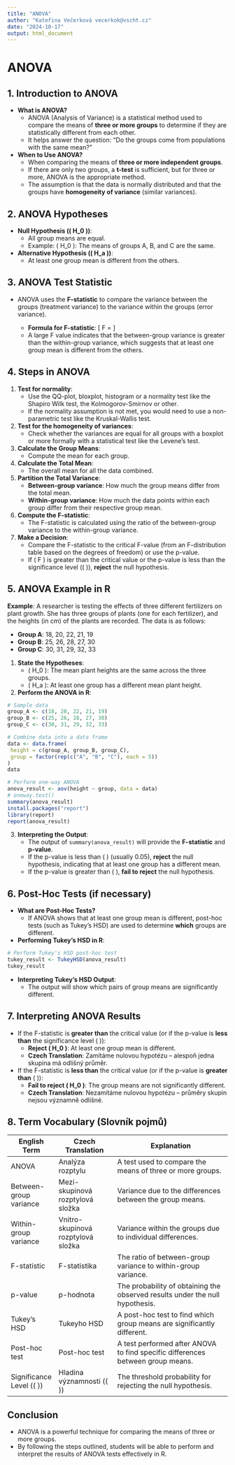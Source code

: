 ```yaml
---
title: "ANOVA"
author: "Kateřina Večerková vecerkok@vscht.cz"
date: "2024-10-17"
output: html_document
---
```


# ANOVA

## 1. **Introduction to ANOVA**
  - **What is ANOVA?**
    - ANOVA (Analysis of Variance) is a statistical method used to compare the means of **three or more groups** to determine if they are statistically different from each other.
    - It helps answer the question: "Do the groups come from populations with the same mean?"

  - **When to Use ANOVA?**
    - When comparing the means of **three or more independent groups**.
    - If there are only two groups, a **t-test** is sufficient, but for three or more, ANOVA is the appropriate method.
    - The assumption is that the data is normally distributed and that the groups have **homogeneity of variance** (similar variances).

## 2. **ANOVA Hypotheses**
  - **Null Hypothesis (\( H_0 \))**:
    - All group means are equal.
    - Example: \( H_0 \): The means of groups A, B, and C are the same.
   
  - **Alternative Hypothesis (\( H_a \))**:
    - At least one group mean is different from the others.

## 3. **ANOVA Test Statistic**
  - ANOVA uses the **F-statistic** to compare the variance between the groups (treatment variance) to the variance within the groups (error variance).
   
    - **Formula for F-statistic**:
    \[
    F = \frac{\text{Between-group variance}}{\text{Within-group variance}}
    \]
    - A large F value indicates that the between-group variance is greater than the within-group variance, which suggests that at least one group mean is different from the others.

## 4. **Steps in ANOVA**

1. **Test for normality**:
    - Use the QQ-plot, bloxplot, histogram or a normality test like the Shapiro Wilk test, the Kolmogorov-Smirnov or other.
    - If the normality assumption is not met, you would need to use a non-parametric test like the Kruskal-Wallis test.
    
2. **Test for the homogeneity of variances**:
    - Check whether the variances are equal for all groups with a boxplot or more formally with a statistical test like the Levene's test.

3. **Calculate the Group Means**:
    - Compute the mean for each group.

4. **Calculate the Total Mean**:
    - The overall mean for all the data combined.

5. **Partition the Total Variance**:
    - **Between-group variance**: How much the group means differ from the total mean.
    - **Within-group variance**: How much the data points within each group differ from their respective group mean.

6. **Compute the F-statistic**:
    - The F-statistic is calculated using the ratio of the between-group variance to the within-group variance.

7. **Make a Decision**:
    - Compare the F-statistic to the critical F-value (from an F-distribution table based on the degrees of freedom) or use the p-value.
    - If \( F \) is greater than the critical value or the p-value is less than the significance level (\( \alpha \)), **reject** the null hypothesis.

## 5. **ANOVA Example in R**

**Example**: A researcher is testing the effects of three different fertilizers on plant growth. She has three groups of plants (one for each fertilizer), and the heights (in cm) of the plants are recorded. The data is as follows:

- **Group A**: 18, 20, 22, 21, 19  
- **Group B**: 25, 26, 28, 27, 30  
- **Group C**: 30, 31, 29, 32, 33  

1. **State the Hypotheses**:
    - \( H_0 \): The mean plant heights are the same across the three groups.
    - \( H_a \): At least one group has a different mean plant height.

2. **Perform the ANOVA in R**:
```r
# Sample data
group_A <- c(18, 20, 22, 21, 19)
group_B <- c(25, 26, 28, 27, 30)
group_C <- c(30, 31, 29, 32, 33)

# Combine data into a data frame
data <- data.frame(
 height = c(group_A, group_B, group_C),
 group = factor(rep(c("A", "B", "C"), each = 5))
)
data

# Perform one-way ANOVA
anova_result <- aov(height ~ group, data = data)
# oneway.test()
summary(anova_result)
install.packages("report")
library(report)
report(anova_result)
```

3. **Interpreting the Output**:
    - The output of `summary(anova_result)` will provide the **F-statistic** and **p-value**.
    - If the p-value is less than \( \alpha \) (usually 0.05), **reject** the null hypothesis, indicating that at least one group has a different mean.
    - If the p-value is greater than \( \alpha \), **fail to reject** the null hypothesis.

## 6. **Post-Hoc Tests (if necessary)**
  - **What are Post-Hoc Tests?**
    - If ANOVA shows that at least one group mean is different, post-hoc tests (such as Tukey’s HSD) are used to determine **which** groups are different.

  - **Performing Tukey’s HSD in R**:
```r
# Perform Tukey's HSD post-hoc test
tukey_result <- TukeyHSD(anova_result)
tukey_result
```

  - **Interpreting Tukey’s HSD Output**:
    - The output will show which pairs of group means are significantly different.

## 7. **Interpreting ANOVA Results**
  - If the F-statistic is **greater than** the critical value (or if the p-value is **less than** the significance level \( \alpha \)):
    - **Reject \( H_0 \)**: At least one group mean is different.
    - **Czech Translation**: Zamítáme nulovou hypotézu – alespoň jedna skupina má odlišný průměr.
   
  - If the F-statistic is **less than** the critical value (or if the p-value is **greater than** \( \alpha \)):
    - **Fail to reject \( H_0 \)**: The group means are not significantly different.
    - **Czech Translation**: Nezamítáme nulovou hypotézu – průměry skupin nejsou významně odlišné.

## 8. **Term Vocabulary (Slovník pojmů)**

| **English Term**              | **Czech Translation**                        | **Explanation**                                                                            |
|-------------------------------|----------------------------------------------|--------------------------------------------------------------------------------------------|
| ANOVA                         | Analýza rozptylu                             | A test used to compare the means of three or more groups.                                   |
| Between-group variance         | Mezi-skupinová rozptylová složka             | Variance due to the differences between the group means.                                    |
| Within-group variance          | Vnitro-skupinová rozptylová složka           | Variance within the groups due to individual differences.                                   |
| F-statistic                   | F-statistika                                 | The ratio of between-group variance to within-group variance.                               |
| p-value                       | p-hodnota                                   | The probability of obtaining the observed results under the null hypothesis.                |
| Tukey’s HSD                   | Tukeyho HSD                                  | A post-hoc test to find which group means are significantly different.                      |
| Post-hoc test                 | Post-hoc test                                | A test performed after ANOVA to find specific differences between group means.              |
| Significance Level (\( \alpha \)) | Hladina významnosti (\( \alpha \))        | The threshold probability for rejecting the null hypothesis.                                |

## Conclusion
  - ANOVA is a powerful technique for comparing the means of three or more groups.
  - By following the steps outlined, students will be able to perform and interpret the results of ANOVA tests effectively in R.
   